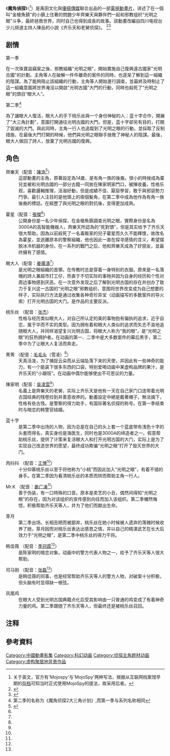 {{Refimprove|time=2018-08-23T10:16:53+00:00}}
{{电视节目信息框
| 名称 = 魔角偵探
| 别名 = MojoSpy<br>MojoSpy-魔角侦探
| 图片 = 
| 图说 = 
| 類型 = 动画、懸疑、科幻、冒險
| 原创者 = 陳岳
| 编剧 =  劉寧<br>傅博<br>張培剛<br>王邐立<br>晁明<br>林聰
| 导演 = 劉寧<br>傅博
| 监制 = 陳潔
| 制作人= 
| 摄像 = 
| 演出 = 
| 配音 =
| 旁白 = 
| 主题曲 = 泰然《MojoSpy》
| 片尾曲 = 咖啡因樂隊《成長的路口》<ref>{{cite web |title=动漫乐队咖啡因倾情献唱《魔角侦探》 |url=http://mojospy.comic.gov.cn:80/news/20091210/21.html |website=中国动漫网的《魔角侦探》专区 |archiveurl=https://web.archive.org/web/20111203114728/http://mojospy.comic.gov.cn/news/20091210/24.html |archivedate=2011-12-03 |language=zh-hans |date=2009-12-10 |access-date=2018-09-29 |dead-url=yes }}</ref>
| 插曲 = 
| 国家 = {{CHNML}}
| 语言 = [[汉语|汉语]]（[[普通话|普通话]]）
| 季數 = 2
| 集数 = 104集（第一季52集+第二季52集）
| 每集长 = 約11分鍾
| 制作公司 = 北京禹田文化藝術有限責任公司 <ref>{{Cite web |url=http://donghua.cntv.cn/20120220/100686.shtml |title=CNTV上对于该公司的介绍 |access-date=2018-08-23 |archive-url=https://web.archive.org/web/20180823174151/http://donghua.cntv.cn/20120220/100686.shtml |archive-date=2018-08-23 |dead-url=yes }}</ref>
| 拍摄地 = 
| 首播国家 = {{CHNML}}
| 电视网 = [[中国中央电视台少儿频道|中国中央电视台少儿频道]]
| 开始 = 2009年12月（第一季）
| 结束 = 2010年
| 先于 =
| 后于 = 
| 相关剧集 = 
| 官方网站 = http://www.utoping.cn/Animation.aspx?nid=4&pid=55 禹田动画
}}
《'''魔角偵探'''》（{{lang-en|'''MojoSpy'''}}<ref group="注">关于英文，官方有'Mojospy'与'MojoSpy'两种写法，根据从互联网档案馆早期的[https://web.archive.org/web/20111221030317/http://www.mojospy.com/ 存档]可知当时正式使用MojoSpy的提法，故采用后者。</ref>）是禹田文化與[[優揚傳媒|優揚傳媒]]聯合出品的一部[[電視|電視]][[動畫片|動畫片]]，讲述了在一個叫"金槍魚鎮"的小鎮上住著的問題少年齊樂天與夥伴們一起和邪教组织“光明之眼”斗争，最終拯救世界，同时自己也得到成長的故事。該動畫改編自四川电视台少儿频道主持人陳岳的小說《齐乐天和老舅侦探》。
<ref>{{cite news|date= 2009-12-22|title= 北京禹田文化传媒-漫域专区上线|url= http://www.comicyu.com/html/2009/36215.shtml|newspaper= 漫域网|archive-url= https://web.archive.org/web/20170815043939/http://www.comicyu.com/html/2009/36215.shtml|archive-date= 2017-08-15|access-date= 2018-08-23|dead-url= no}}</ref><ref>{{cite news |author1=史海 |title=陈岳叔叔要写中国的“柯南” |url=http://shaoer.cntv.cn/children/C25029/20110412/100328.shtml |work=央视网 青少 |accessdate=2018-08-23 |archive-date=2018-08-23 |archive-url=https://web.archive.org/web/20180823174231/http://shaoer.cntv.cn/children/C25029/20110412/100328.shtml |dead-url=no }}</ref>

==剧情==
;第一季

在一次珠寶盜竊案之後，邪教組織"光明之眼"，開始實施自己復興遠古國家"光明古國"的計劃。主角等人在破解一件件離奇的案件的同時，也逐渐了解到這一組織的陰謀。為了能夠阻止該組織的行動，主角等人開始進行調查，並最終及時制止了這一組織意圖將世界淹沒以開啟"光明古國"大門的行動，同時也殺死了“光明之眼”的頭目“眼大人”。

;第二季<ref group="注">第二季的名称为《魔角侦探2大三角计划》,而第一季与系列名称相同</ref>

為了讓眼大人復活，眼大人的手下桃乐丝與一个身份神秘的人：蓝十字合作，開展了"大三角計劃"，意圖打開通往光明古國的大門。但是，蓝十字卻另有目的，打開了毀滅的大門。與此同時，主角一行人也追蹤到了光明之眼的行動，並採取了反制措施，在最後大門打開的時候，他們與光明之眼聯手挫敗了神秘人的陰謀。最後，眼大人做回了詩人，放棄了光明古國的復興。
== 角色 ==
;齊樂天（配音：[[陈浩_(配音演员)|陳浩]]<ref name=配音演员>{{cite web |title=海绵宝宝变“齐乐天” 陈浩、姜广涛献声“魔角侦探” |url=http://mojospy.comic.gov.cn:80/news/20091210/24.html |website=中国动漫网的《魔角侦探》专区 |archiveurl=https://web.archive.org/web/20111203114728/http://mojospy.comic.gov.cn/news/20091210/24.html |archivedate=2011-12-03 |language=zh-hans |access-date=2018-09-29 |dead-url=yes }}</ref>）
:這部動畫的主角，原著設定為14歲，是有角一族的後裔。很小的時候成為棄兒並被和光明古國的一部分古籍一同放在陳家明家門口，被陳收養。性格乐观，喜歡邏輯推理，活潑好動，但是成績不佳、厭惡學習，敢于與邪惡勢力鬥爭。最引人注目的是他頭上的兩個髮角，在第二季中成為他作為有角一族後裔的標誌。在經歷了與光明之眼的對抗後，变得更加成熟。

;霍星（配音：[[张杰_(配音演员)|張傑]]<ref name=配音演员></ref>）
:公開身份是一名少年偵探，在金槍魚鎮調查光明之眼，實際身份是名為3000A的高智能機器人，齊樂天所認為的“死對頭”，但是其实给予了齐乐天很大帮助。因為以前殺死了一名毒販家的兒子霍星而久久不能釋懷，故改名為霍星，並逃離原本的警察組織，他也因此一直在探寻感情的含义，希望摆脱冰冷机器的身份。在一系列的戰鬥之后，他和齊樂天成為了好朋友，並最终擁有了感情。

;眼大人（配音：[[姜广涛|姜廣濤]]<ref name=配音演员></ref>）
:是光明之眼組織的首領，在传教时总是穿着一身特别的衣服。原來是一名落魄的詩人兼超市打工仔，热衷于不切实际的事物并因为自身的经历和个性对周边事物感到厌恶。在一次意外发现之后了解到光明古国的存在并创办了致力于复兴这一古国的“光明之眼”邪教组织，意图将世界改变成为自己想要的样子，实际执行方法是通过收集各种奇珍异宝（动画描写的多数案件的导火索）打开光明古国的大门。是作品的主要反派。

;桃乐丝 （配音：[[张杰_(配音演员)|张杰]]）
:性格与经历类似眼大人，对自己所认定的美的事物抱有偏执的追求，近乎自恋，属于华而不实的类型。因为拥有着和眼大人类似的追求而矢志不渝地追随眼大人，并同样渴望复兴光明古国，将眼大人称为“我的眼”，是“光明之眼”的狂热拥护者。在动画的第一、二季中是大多数案件的幕后黑手，第二季中为了让眼大人复活而奔走。

;菁菁 （配音：[[毛毛头|毛毛头]]（雪凌）<ref name=配音演员></ref>）
:天真活泼，为了捕捉云朵而从云端坠落下来的天使，并因此有一些神奇的能力，有一个能装下很多东西的口袋，特别爱喝动画中某虚构品牌的果汁，是齐乐天的“小跟班”。在动画中偶尔能够使出不可思议的力量。

;陳家明（配音：[[吴凌云_(配音演员)|吳凌雲]]<ref name=配音演员></ref>）
:名義上是齊樂天的老舅，实际上齐乐天是他有一天在自己家门口连带着光明古国经典的残卷捡到并善意收养的。動畫設定中總是戴著帽子，無法摘下，性格有些古怪。是警察的得力助手，有国际著名侦探的称号。在第一季结束时与暗恋的韩警官结婚。

;蓝十字
:是第二季中出场的人物，因为总是在自己的头上套一个蓝底带有浅色十字的头套而得名，真实身份是海医生，同时也是3000A的缔造者之一。假意帮助桃乐丝，提供了计策来复活眼大人和打开光明古国的大门，实际上是为了实现自己改造世界的愿望，最终成功欺骗“光明之眼”打开了毁灭世界的大门。

;肉抖抖 （配音：[[王博_(配音演员)|王博]]<ref name=配音演员></ref>）
:十分仰慕桃乐丝以至于将他称为“小桃”而因此加入“光明之眼”，有着不错的身手。在第二季因为看清桃乐丝的本质而转而帮助主角一行人。

;Mr.K （配音：[[姜广涛|姜广涛]]<ref name=配音演员></ref>）
:善于伪装，有一口特殊的口音。原本是卖艺的小丑，偶然间得知“光明之眼”的存在，因为对该组织的宣传感到向往而加入该组织。第二季幡然悔悟，积极帮助齐乐天等人，并为了他们而献出生命。

;芽月 
:第二季出场。长相丑陋而被鄙弃，桃乐丝在她小时候被人遗弃的落魄时候收养了她，芽月因而对桃乐丝表达出感恩之情，并以自己的精湛武艺在长大后效力于“光明之眼”，是第二季中桃乐丝的得力干将。

;韩佳薇 （配音：[[季冠霖|季冠霖]]<ref name=配音演员></ref>）
:是陈家明的暗恋对象。动画中的警方代表人物之一，给予了齐乐天等人很大帮助。

;司马刚 （配音：[[张磊_(配音演员)|张磊]]<ref name=配音演员></ref>）
:是韩佳薇的同事，也是经常帮助齐乐天等人的警方人物，对破案十分积极，但头脑有时显得缺一根弦。

;凤凰鸡
:在眼大人受到光明古国典籍点化后受其影响由一只普通的鸡变成了有着神奇力量的鸡。第二季跟随了齐乐天等人，但最终还是被桃乐丝召回。
==注释==
{{reflist|group=注}}
==參考資料==
{{reflist}}

{{DEFAULTSORT:魔}}
[[Category:中國動畫影集|Category:中國動畫影集]]
[[Category:科幻动画|Category:科幻动画]]
[[Category:侦探主角题材动画|Category:侦探主角题材动画]]
[[Category:虚构聚居地背景作品|Category:虚构聚居地背景作品]]